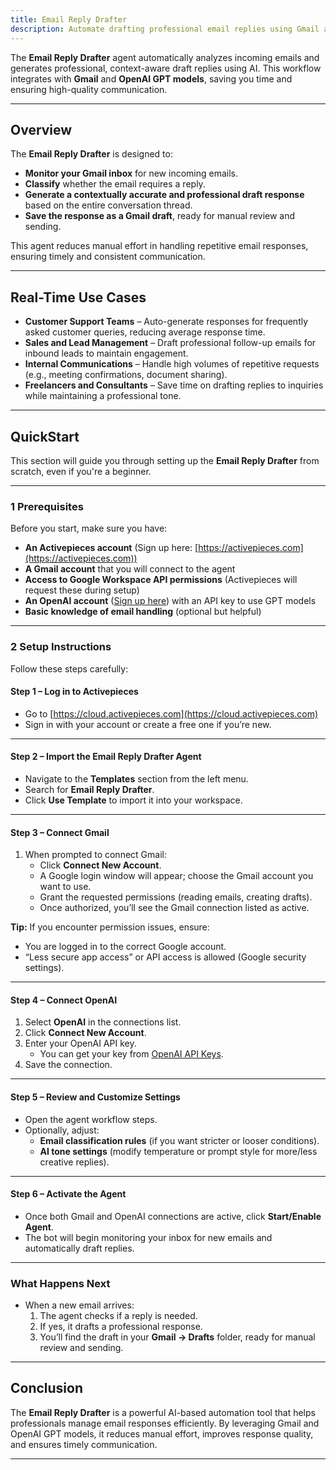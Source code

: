 ```yaml
---
title: Email Reply Drafter
description: Automate drafting professional email replies using Gmail and OpenAI.
---
```


The **Email Reply Drafter** agent automatically analyzes incoming emails and generates professional, context-aware draft replies using AI. This workflow integrates with **Gmail** and **OpenAI GPT models**, saving you time and ensuring high-quality communication.

---

## Overview

The **Email Reply Drafter** is designed to:

- **Monitor your Gmail inbox** for new incoming emails.
- **Classify** whether the email requires a reply.
- **Generate a contextually accurate and professional draft response** based on the entire conversation thread.
- **Save the response as a Gmail draft**, ready for manual review and sending.

This agent reduces manual effort in handling repetitive email responses, ensuring timely and consistent communication.

---

## Real-Time Use Cases

- **Customer Support Teams** – Auto-generate responses for frequently asked customer queries, reducing average response time.
- **Sales and Lead Management** – Draft professional follow-up emails for inbound leads to maintain engagement.
- **Internal Communications** – Handle high volumes of repetitive requests (e.g., meeting confirmations, document sharing).
- **Freelancers and Consultants** – Save time on drafting replies to inquiries while maintaining a professional tone.

---

## QuickStart

This section will guide you through setting up the **Email Reply Drafter** from scratch, even if you're a beginner.

---

### 1️ Prerequisites

Before you start, make sure you have:

- **An Activepieces account** (Sign up here: [https://activepieces.com](https://activepieces.com))
- **A Gmail account** that you will connect to the agent
- **Access to Google Workspace API permissions** (Activepieces will request these during setup)
- **An OpenAI account** ([Sign up here](https://platform.openai.com)) with an API key to use GPT models
- **Basic knowledge of email handling** (optional but helpful)

---

### 2️ Setup Instructions

Follow these steps carefully:

#### **Step 1 – Log in to Activepieces**

- Go to [https://cloud.activepieces.com](https://cloud.activepieces.com)
- Sign in with your account or create a free one if you’re new.

---

#### **Step 2 – Import the Email Reply Drafter Agent**

- Navigate to the **Templates** section from the left menu.
- Search for **Email Reply Drafter**.
- Click **Use Template** to import it into your workspace.

---

#### **Step 3 – Connect Gmail**

1. When prompted to connect Gmail:
   - Click **Connect New Account**.
   - A Google login window will appear; choose the Gmail account you want to use.
   - Grant the requested permissions (reading emails, creating drafts).
   - Once authorized, you’ll see the Gmail connection listed as active.

**Tip:** If you encounter permission issues, ensure:

- You are logged in to the correct Google account.
- “Less secure app access” or API access is allowed (Google security settings).

---

#### **Step 4 – Connect OpenAI**

1. Select **OpenAI** in the connections list.
2. Click **Connect New Account**.
3. Enter your OpenAI API key.
   - You can get your key from [OpenAI API Keys](https://platform.openai.com/account/api-keys).
4. Save the connection.

---

#### **Step 5 – Review and Customize Settings**

- Open the agent workflow steps.
- Optionally, adjust:
  - **Email classification rules** (if you want stricter or looser conditions).
  - **AI tone settings** (modify temperature or prompt style for more/less creative replies).

---

#### **Step 6 – Activate the Agent**

- Once both Gmail and OpenAI connections are active, click **Start/Enable Agent**.
- The bot will begin monitoring your inbox for new emails and automatically draft replies.

---

### What Happens Next

- When a new email arrives:
  1. The agent checks if a reply is needed.
  2. If yes, it drafts a professional response.
  3. You’ll find the draft in your **Gmail → Drafts** folder, ready for manual review and sending.

---

## Conclusion

The **Email Reply Drafter** is a powerful AI-based automation tool that helps professionals manage email responses efficiently. By leveraging Gmail and OpenAI GPT models, it reduces manual effort, improves response quality, and ensures timely communication.

---
